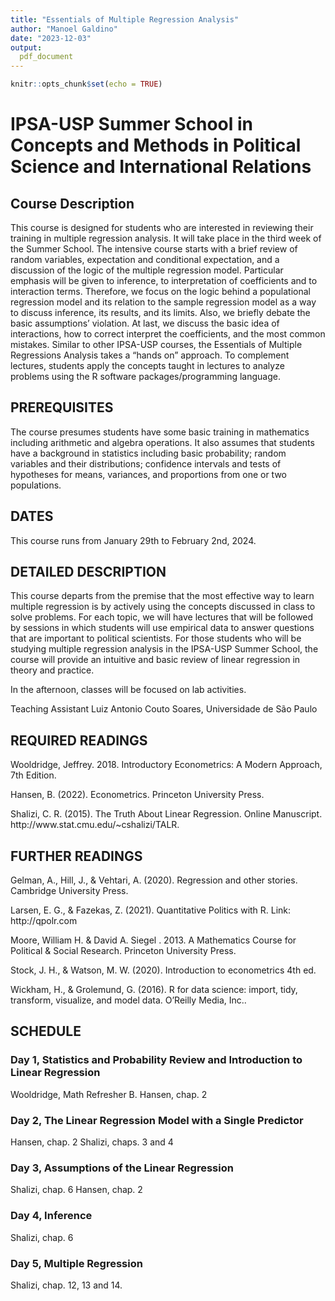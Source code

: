 ```yaml
---
title: "Essentials of Multiple Regression Analysis"
author: "Manoel Galdino"
date: "2023-12-03"
output: 
  pdf_document
---
```


```r
knitr::opts_chunk$set(echo = TRUE)
```

# IPSA-USP Summer School in Concepts and Methods in Political Science and International Relations 

## Course Description

This course is designed for students who are interested in reviewing their training in multiple regression analysis. It will take place in the third week of the Summer School. The intensive course starts with a brief review of random variables, expectation and conditional expectation, and a discussion of the logic of the multiple regression model. Particular emphasis will be given to inference, to interpretation of coefficients and to interaction terms. Therefore, we focus on the logic behind a populational regression model and its relation to the sample regression model as a way to discuss inference, its results, and its limits. Also, we briefly debate the basic assumptions’ violation. At last, we discuss the basic idea of interactions, how to correct interpret the coefficients, and the most common mistakes. Similar to other IPSA-USP courses, the Essentials of Multiple Regressions Analysis takes a “hands on” approach. To complement lectures, students apply the concepts taught in lectures to analyze problems using the R software packages/programming language.

## PREREQUISITES

The course presumes students have some basic training in mathematics including arithmetic and algebra operations. It also assumes that students have a background in statistics including basic probability; random variables and their distributions; confidence intervals and tests of hypotheses for means, variances, and proportions from one or two populations.

## DATES

This course runs from January 29th to February 2nd, 2024.

## DETAILED DESCRIPTION
This course departs from the premise that the most effective way to learn multiple regression is by actively using the concepts discussed in class to solve problems. For each topic, we will have lectures that will be followed by sessions in which students will use empirical data to answer questions that are important to political scientists. For those students who will be studying multiple regression analysis in the IPSA-USP Summer School, the course will provide an intuitive and basic review of linear regression in theory and practice.  

In the afternoon, classes will be focused on lab activities.

Teaching Assistant
Luiz Antonio Couto Soares, Universidade de São Paulo

## REQUIRED READINGS

Wooldridge, Jeffrey. 2018. Introductory Econometrics: A Modern Approach, 7th Edition.

Hansen, B. (2022). Econometrics. Princeton University Press.

Shalizi, C. R. (2015). The Truth About Linear Regression. Online Manuscript. http://www.stat.cmu.edu/~cshalizi/TALR.

## FURTHER READINGS

Gelman, A., Hill, J., & Vehtari, A. (2020). Regression and other stories. Cambridge University Press.

Larsen, E. G., & Fazekas, Z. (2021). Quantitative Politics with R. Link: http://qpolr.com

Moore, William H. & David A. Siegel . 2013. A Mathematics Course for Political & Social Research. Princeton University Press.

Stock, J. H., & Watson, M. W. (2020). Introduction to econometrics 4th ed.

Wickham, H., & Grolemund, G. (2016). R for data science: import, tidy, transform, visualize, and model data. O’Reilly Media, Inc..

## SCHEDULE

### Day 1, Statistics and Probability Review and Introduction to Linear Regression

Wooldridge, Math Refresher B.
Hansen, chap. 2

### Day 2, The Linear Regression Model with a Single Predictor
Hansen, chap. 2
Shalizi, chaps. 3 and 4

### Day 3, Assumptions of the Linear Regression
Shalizi, chap. 6
Hansen, chap. 2

### Day 4, Inference
Shalizi, chap. 6

### Day 5, Multiple Regression
Shalizi, chap. 12, 13 and 14.
